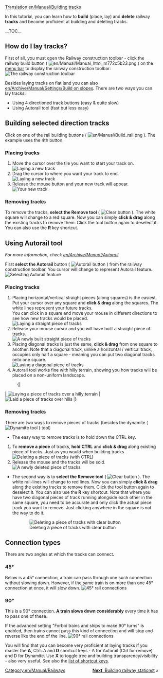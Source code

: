 [[Translation:en/Manual/Building tracks]]
{{en/Manual/Tutorial/Navigation}}

<!-- for search bot mainly -->
In this tutorial, you can learn how to '''build''' (place, lay) and '''delete''' railway '''tracks''' and become proficient at building and deleting tracks.

__TOC__
==How do I lay tracks?==

First of all, you must open the Railway construction toolbar - click the railway build button ( [[File:en/Manual/Manual html m772c5b23.png]] ) on the [[en/Manual/Game interface#the-menu-bar|menu bar]] to display the railway construction toolbar:
[[File:en/Manual/Railroad Construction.png|none|frame|The railway construction toolbar]]

Besides laying tracks on flat land you can also [[en/Archive/Manual/Settings/Build on slopes]]. There are two ways you can lay tracks:
* Using 4 directioned track buttons (easy & quite slow)
* Using Autorail tool (fast but less easy)

== Building selected direction tracks ==

Click on one of the rail building buttons ( [[File:en/Manual/Build rail.png]] ). The example uses the 4th button.

=== Placing tracks ===
#Move the cursor over the tile you want to start your track on.<br/>[[File:en/Manual/Laying track 1.png|none|frame|Laying a new track]]
#Drag the cursor to where you want your track to end.<br/>[[File:en/Manual/Laying track 2.png|none|frame|Laying a new track]]
#Release the mouse button and your new track will appear.<br/>[[File:en/Manual/Laying track 3.png|none|frame|Your new track]]

=== Removing tracks === 
To remove the tracks, '''select the Remove tool''' ( [[File:en/Manual/Toggle clear active.png|Clear button]] ). The white square will change to a red square. Now you can simply '''click & drag''' along the existing tracks to remove them. Click the tool button again to deselect it. You can also use the '''R''' key shortcut.

== Using Autorail tool ==
''For more information, check [[en/Archive/Manual/Autorail]]''


First '''select the Autorail''' button ( [[File:en/Manual/Build autorail.png|Autorail button]] ) from the railway construction toolbar. You cursor will change to represent Autorail feature.
[[File:en/Manual/AutorailTut1.png|none|frame|Selecting Autorail feature]]

=== Placing tracks ===
#Placing horizontal/vertical straight pieces (along squares) is the easiest. Put your cursor over any square and '''click & drag''' along the squares. The white lines represent your future tracks.<br/>You can click in a square and move your mouse in different directions to see how new tracks would be placed.<br/>[[File:en/Manual/AutorailTut2.png|none|frame|Laying a straight piece of tracks]]
#Release your mouse cursor and you will have built a straight piece of tracks.<br/>[[File:en/Manual/AutorailTut3.png|none|frame|A newly built straight piece of tracks]]
#Placing diagonal tracks is just the same, '''click & drag''' from one square to another. Note that a diagonal track, unlike a horizontal / vertical track, occupies only half a square - meaning you can put two diagonal tracks onto one square.<br/>[[File:en/Manual/AutorailTut4.png|none|frame|Laying a diagonal piece of tracks]]
#Autorail tool works fine with hilly terrain, showing you how tracks will be placed on a non-uniform landscape.
:{|
| [[File:en/Manual/AutorailTut5.png|none|frame|Laying a piece of tracks over a hilly terrain]]
| [[File:en/Manual/AutorailTut6.png|none|frame|Laid a piece of tracks over hills]]
|}
=== Removing tracks ===
There are two ways to remove pieces of tracks (besides the dynamite ( [[File:en/Manual/Clear title.png|Dynamite tool]] ) tool)

*The easy way to remove tracks is to hold down the CTRL key.

#To '''remove a piece''' of tracks, '''hold CTRL''' and '''click & drag''' along existing piece of tracks. Just as you would when building tracks.<br/>[[File:en/Manual/AutorailTut7.png|none|frame|Deleting a piece of tracks (with CTRL)]]
#Release the mouse and the tracks will be sold.<br/>[[File:en/Manual/AutorailTut8.png|none|frame|A newly deleted piece of tracks]]

*The second way is to '''select the Remove tool''' ( [[File:en/Manual/Toggle clear active.png|Clear button]] ). The white rail-lines will change to red lines. Now you can simply '''click & drag''' along the existing tracks to remove them. Click the tool button again to deselect it. You can also use the '''R''' key shortcut.  Note that where you have two diagonal pieces of track running alongside each other in the same square, you need to be accurate and only click the actual piece track you want to remove.  Just clicking anywhere in the square is not the way to do it.
:[[File:en/Manual/AutorailTut11.png|none|frame|Deleting a piece of tracks with clear button]]

== Connection types ==
There are two angles at which the tracks can connect.

===45&#176;=== 
Below is a 45&#176; connection, a train can pass through one such connection without slowing down. However, if the same train is on more than one 45&#176; connection at once, it will slow down.
[[File:en/Manual/AutorailTut9.png|frame|none|45&#176; rail connections]]

===90&#176;===
This is a 90&#176; connection. '''A train slows down considerably''' every time it has to pass one of these.

If the advanced setting "Forbid trains and ships to make 90&#176; turns" is enabled, then trains cannot pass this kind of connection and will stop and reverse like the end of the line.
[[File:en/Manual/AutorailTut10.png|frame|none|90&#176; rail connections]]

You will find that you can become very proficient at laying tracks if you master the '''A''', Ctrl+A and '''D''' shortcut keys - A for Autorail (Ctrl for remove) and D for Dynamite. Use '''X''' to toggle tree and building transparency/visibility - also very useful.  See also the [[en/Manual/Hotkeys|list of shortcut keys]].

<span style="float: right">[[en/Manual/Building railway stations|'''Next''': Building railway stationst]] &raquo;</span>

[[Category:en/Manual/Railways]]